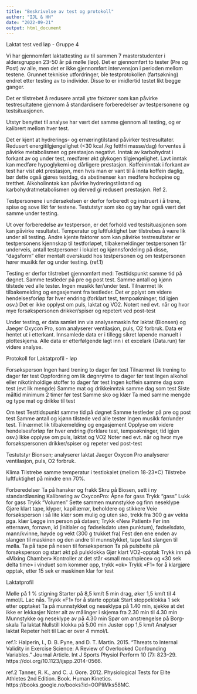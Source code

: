 ```yaml
---
title: "Beskrivelse av test og protokoll"
author: "IJL & HH"
date: "2022-09-21"
output: html_document
---
```


Laktat test ved løp - Gruppe 4

Vi har gjennomført laktattesting av til sammen  7 masterstudenter i aldersgruppen 23-50 år på mølle (løp). 
Det er gjennomført to tester (Pre og Post) av alle, men det er ikke gjennomført intervensjon i perioden mellom testene.
Grunnet tekniske utfordringer,  ble testprotokollen (fartsøkning) endret etter testing  av to individer. Disse  to er imidlertid testet likt begge ganger. 

Det er  tilstrebet å redusere  antall ytre faktorer som kan påvirke  testresultatene gjennom å standardisere forberedelser av testpersonene og testsituasjonen.

Utstyr  benyttet til analyse  har vært det samme gjennom all testing, og  er kalibrert mellom hver test. 

Det er kjent at hydrerings- og ernæringtilstand påvirker testresultater. Redusert energitilgjengelighet (<30 kcal /kg fettfri masse/dag) forventes å påvirke metabolismen og prestasjon negativt. Inntak av karbohydrat i forkant av og under test, medfører økt glykogen tilgjengelighet. Lavt inntak kan medføre  hypoglykemi og  dårligere prestasjon. 
Koffeininntak i forkant av test har vist økt  prestasjon, men hvis man er vant til å innta koffein daglig, bør  dette også gjøres testdag, da abstinenser kan medføre hodepine og tretthet. Alkoholinntak  kan påvirke hydreringstilstand og  karbohydratmetabolismen og  derved gi redusert  prestasjon. Ref 2.

Testpersonene i undersøkelsen er  derfor  forberedt og instruert i å trene, spise og sove  likt før testene. Testutstyr som sko og tøy  har også vært det samme under testing. 

Ut over forberedelse av  testperson, er  det  forhold ved  testsituasjonen som kan påvirke  resultatet.  Temperatur og luftfuktighet  bør  tilstrebes å være lik under all testing. 
Andre kjente faktorer  som kan påvirke  testresultater er testpersonens kjennskap til testforløpet, tilbakemeldinger testpersonen får underveis, antall testpersoner i lokalet og kjønnsfordeling på disse, “dagsform” eller mentalt overskudd hos testpersonen og om testpersonen hører musikk før og under testing. (ref.1)

Testing er   derfor tilstrebet  gjennomført med:
Testtidspunkt samme tid på døgnet.
Samme testleder på pre og post test.
Samme antall og kjønn  tilstede ved alle tester.
Ingen musikk før/under test.
Tilnærmet lik tilbakemelding og engasjement fra testleder.
 Det er pplyst om videre hendelsesforløp før hver endring (forklart test, tempoøkninger, tid igjen osv.)
Det er ikke opplyst om puls, laktat og VO2.
Notert ned evt. når og hvor mye forsøkspersonen drikker/spiser og repetert ved post-test

Under testing, er  data samlet inn via analysemaskin for laktat (Bionsen)
og Jaeger Oxycon Pro, som analyserer ventilasjon, puls, O2 forbruk. Data er hentet ut i etterkant. Innsamlede data er i tillegg sikret løpende manuelt i plotteskjema. 
Alle data er etterfølgende  lagt inn i et excelark (Data.run) før videre analyse. 


Protokoll for  Laktatprofil  - løp

Forsøksperson
Ingen hard trening to dager før test
Tilnærmet lik trening to dager før test
Oppfordring om lik døgnrytme to dager før test
Ingen alkohol eller nikotinholdige stoffer to dager før test
Ingen koffein samme dag som test (evt lik mengde)
Samme mat og drikkeinntak samme dag som test
Siste måltid minimum 2 timer før test
Samme sko og klær
Ta med samme mengde og type mat og drikke til test
 
Om test
Testtidspunkt samme tid på døgnet
Samme testleder på pre og post test
Samme antall og kjønn  tilstede ved alle tester
Ingen musikk før/under test.
Tilnærmet lik tilbakemelding og engasjement
Opplyse om videre hendelsesforløp før hver endring (forklare test, tempoøkninger, tid igjen osv.)
Ikke opplyse om puls, laktat og VO2
Noter ned evt. når og hvor mye forsøkspersonen drikker/spiser og repeter ved post-test
 
Testutstyr
Bionsen; analyserer laktat
Jaeger Oxycon Pro analyserer ventilasjon, puls, O2 forbruk.

Klima
Tilstrebe samme temperatur i testlokalet (mellom 18-23*C)
Tilstrebe luftfuktighet på mindre enn 70%.


Forberedelser
Ta på hansker og frakk
Skru på Biosen, sett i ny standardløsning
Kalibrering av OxyconPro:
Åpne  for gass
Trykk “gass”
Lukk for gass
Trykk “Volumen”
Sette sammen munnstykke og finn neseklype
Gjøre klart tape, klyper, kapillærrør, beholdere og stikkere
Veie forsøksperson i så lite klær som mulig og uten sko, trekk fra 300 g av vekta pga. klær
Legge inn person på dataen;
Trykk «New Patient»
Før inn etternavn, fornavn, id (initialer og fødselsdato uten punktum), fødselsdato, mann/kvinne, høyde og vekt (300 g trukket fra)
Fest den ene enden av slangen til maskinen og den andre til munnstykket, tape fast slangen til mølla.
Ta på tape på nesen til forsøksperson
Ta på pulsbelte på forsøksperson og start økt på pulsklokka
Gjør klart VO2-opptak
Trykk inn på «Mixing Chamber»
Kontroller at det står «small mouthpiece» og «30 sek delta time» i vinduet som kommer opp, trykk «ok»
Trykk «F1» for å klargjøre opptak, etter 15 sek er maskinen klar for test
 
Laktatprofil

Mølle på 1 %  stigning
Starter på 8,5 km/t 
5 min drag, øker 1,5 km/t til 4 mmol/L Lac nås.
Trykk «F1» for å starte opptak
Start stoppeklokka 1 sek etter opptaket
Ta på munnstykket og neseklypa på 1.40 min, sjekke at det ikke er lekkasjer
Noter alt av målinger i skjema fra 2.30 min til 4.30 min
Munnstykke og neseklype av på 4.30 min
Spør om anstrengelse på Borg-skala
Ta laktat
Nullstill klokka på 5.00 min
Juster opp 1,5 km/t
Analyser laktat
Repeter helt til Lac er over 4 mmol/L



ref.1: Halperin, I., D. B. Pyne, and D. T. Martin. 2015. “Threats to Internal Validity in Exercise Science: A Review of Overlooked Confounding Variables.” Journal Article. Int J Sports Physiol Perform 10 (7): 823–29. https://doi.org/10.1123/ijspp.2014-0566.

ref.2 Tanner, R. K., and C. J. Gore. 2012. Physiological Tests for Elite Athletes 2nd Edition. Book. Human Kinetics. https://books.google.no/books?id=0OPIiMks58MC.
